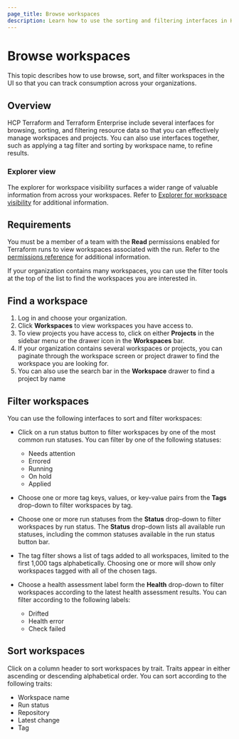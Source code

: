 ```yaml
---
page_title: Browse workspaces
description: Learn how to use the sorting and filtering interfaces in HCP Terraform to create different views of the resource data that the app manages so that you can track consumption across your organizations.
---
```


# Browse workspaces

This topic describes how to use browse, sort, and filter workspaces in the UI so that you can track consumption across your organizations.

## Overview

HCP Terraform and Terraform Enterprise include several interfaces for browsing, sorting, and filtering resource data so that you can effectively manage workspaces and projects. You can also use interfaces together, such as applying a tag filter and sorting by workspace name, to refine results.

<!-- BEGIN: TFC:only name:explorer-callout -->
### Explorer view
The explorer for workspace visibility surfaces a wider range of valuable information from across your workspaces. Refer to [Explorer for workspace visibility](/terraform/cloud-docs/workspaces/explorer) for additional information.
<!-- END: TFC:only name:explorer-callout -->

## Requirements

You must be a member of a team with the **Read** permissions enabled for Terraform runs to view workspaces associated with the run. Refer to the [permissions reference](/terraform/cloud-docs/users-teams-organizations/permissions) for additional information.

If your organization contains many workspaces, you can use the filter tools at the top of the list to find the workspaces you are interested in.

## Find a workspace

1. Log in and choose your organization.
1. Click **Workspaces** to view workspaces you have access to.
1. To view projects you have access to, click on either **Projects** in the sidebar menu or the drawer icon in the **Workspaces** bar.
1. If your organization contains several workspaces or projects, you can paginate through the workspace screen or project drawer to find the workspace you are looking for.
1. You can also use the search bar in the **Workspace** drawer to find a project by name


## Filter workspaces

You can use the following interfaces to sort and filter workspaces:

- Click on a run status button to filter workspaces by one of the most common run statuses. You can filter by one of the following statuses:

    - Needs attention
    - Errored
    - Running
    - On hold
    - Applied

- Choose one or more tag keys, values, or key-value pairs from the **Tags** drop-down to filter workspaces by tag.
- Choose one or more run statuses from the **Status** drop-down to filter workspaces by run status. The **Status** drop-down lists all available run statuses, including the common statuses available in the run status button bar.
- The tag filter shows a list of tags added to all workspaces, limited to the first 1,000 tags alphabetically. Choosing one or more will show only workspaces tagged with all of the chosen tags.
-  Choose a health assessment label form the **Health** drop-down to filter workspaces according to the latest health assessment results. You can filter according to the following labels:

    - Drifted
    - Health error
    - Check failed

## Sort workspaces

Click on a column header to sort workspaces by trait. Traits appear in either ascending or descending alphabetical order. You can sort according to the following traits:

- Workspace name
- Run status
- Repository
- Latest change
- Tag
